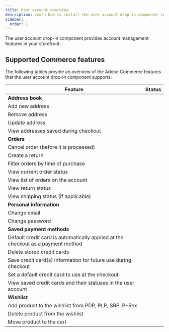 ```yaml
---
title: User account overview
description: Learn how to install the user account drop-in component in your site.
sidebar:
  order: 1
---
```



The user account drop-in component provides account management features in your storefront.

## Supported Commerce features

The following tables provide an overview of the Adobe Commerce features that the user account drop-in component supports:

<table>
  <thead>
    <tr>
      <th>Feature</th>
      <th>Status</th>
    </tr>
  </thead>
  <tbody>
    <tr>
      <td colspan="3" style="font-weight:bold;">
        Address book
      </td>
    </tr>
    <tr>
      <td>Add new address</td>
      <td>
        <Badge text="Supported" variant="success" />
      </td>
    </tr>
    <tr>
      <td>Remove address</td>
      <td>
        <Badge text="Supported" variant="success" />
      </td>
    </tr>
    <tr>
      <td>Update address</td>
      <td>
        <Badge text="Supported" variant="success" />
      </td>
    </tr>
    <tr>
      <td>View addresses saved during checkout</td>
      <td>
        <Badge text="Supported" variant="success" />
      </td>
    </tr>
    <tr>
      <td colspan="3" style="font-weight:bold;">
        Orders
      </td>
    </tr>
    <tr>
      <td>Cancel order (before it is processed)</td>
      <td>
        <Badge text="Supported" variant="success" />
      </td>
    </tr>
    <tr>
      <td>Create a return</td>
      <td>
        <Badge text="Supported" variant="success" />
      </td>
    </tr>
    <tr>
      <td>Filter orders by time of purchase</td>
      <td>
        <Badge text="Supported" variant="success" />
      </td>
    </tr>
    <tr>
      <td>View current order status</td>
      <td>
        <Badge text="Supported" variant="success" />
      </td>
    </tr>
    <tr>
      <td>View list of orders on the account</td>
      <td>
        <Badge text="Supported" variant="success" />
      </td>
    </tr>
    <tr>
      <td>View return status</td>
      <td>
        <Badge text="Supported" variant="success" />
      </td>
    </tr>
    <tr>
      <td>View shipping status (if applicable)</td>
      <td>
        <Badge text="Roadmap" variant="note" />
      </td>
    </tr>
    <tr>
      <td colspan="3" style="font-weight:bold;">
        Personal information
      </td>
    </tr>
    <tr>
      <td>Change email</td>
      <td>
        <Badge text="Supported" variant="success" />
      </td>
    </tr>
    <tr>
      <td>Change password</td>
      <td>
        <Badge text="Supported" variant="success" />
      </td>
    </tr>
    <tr>
      <td colspan="3" style="font-weight:bold;">
        Saved payment methods
      </td>
    </tr>
    <tr>
      <td>Default credit card is automatically applied at the checkout as a payment method</td>
      <td>
        <Badge text="Roadmap" variant="note" />
      </td>
    </tr>
    <tr>
      <td>Delete stored credit cards</td>
      <td>
        <Badge text="Roadmap" variant="note" />
      </td>
    </tr>
    <tr>
      <td>Save credit card(s) information for future use during checkout</td>
      <td>
        <Badge text="Roadmap" variant="note" />
      </td>
    </tr>
    <tr>
      <td>Set a default credit card to use at the checkout</td>
      <td>
        <Badge text="Roadmap" variant="note" />
      </td>
    </tr>
    <tr>
      <td>View saved credit cards and their statuses in the user account</td>
      <td>
        <Badge text="Roadmap" variant="note" />
      </td>
    </tr>
    <tr>
      <td colspan="3" style="font-weight:bold;">
        Wishlist
      </td>
    </tr>
    <tr>
      <td>Add product to the wishlist from PDP, PLP, SRP, P-Rex</td>
      <td>
        <Badge text="Roadmap" variant="note" />
      </td>
    </tr>
    <tr>
      <td>Delete product from the wishlist</td>
      <td>
        <Badge text="Roadmap" variant="note" />
      </td>
    </tr>
    <tr>
      <td>Move product to the cart</td>
      <td>
        <Badge text="Roadmap" variant="note" />
      </td>
    </tr>
  </tbody>
</table>

